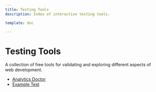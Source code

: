 ```yaml
---
title: Testing Tools
description: Index of interactive testing tools.

template: doc

---
```


# Testing Tools

A collection of free tools for validating and exploring different aspects of web development.

- [Analytics Doctor](./analytics-doctor)
- [Example Test](./example-test)

